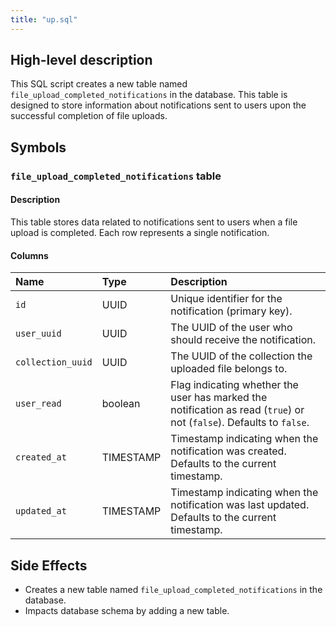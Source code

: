 ```yaml
---
title: "up.sql"
---
```


## High-level description
This SQL script creates a new table named `file_upload_completed_notifications` in the database. This table is designed to store information about notifications sent to users upon the successful completion of file uploads. 

## Symbols

### `file_upload_completed_notifications` table
#### Description
This table stores data related to notifications sent to users when a file upload is completed. Each row represents a single notification.

#### Columns
| Name | Type | Description |
|:-----|:-----|:------------|
| `id` | UUID | Unique identifier for the notification (primary key). |
| `user_uuid` | UUID |  The UUID of the user who should receive the notification. |
| `collection_uuid` | UUID | The UUID of the collection the uploaded file belongs to. |
| `user_read` | boolean | Flag indicating whether the user has marked the notification as read (`true`) or not (`false`). Defaults to `false`. |
| `created_at` | TIMESTAMP | Timestamp indicating when the notification was created. Defaults to the current timestamp. |
| `updated_at` | TIMESTAMP | Timestamp indicating when the notification was last updated. Defaults to the current timestamp. |

## Side Effects
- Creates a new table named `file_upload_completed_notifications` in the database. 
- Impacts database schema by adding a new table. 
